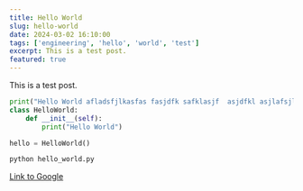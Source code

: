 ```yaml
---
title: Hello World
slug: hello-world
date: 2024-03-02 16:10:00
tags: ['engineering', 'hello', 'world', 'test']
excerpt: This is a test post.
featured: true
---
```


This is a test post.

```python title="hello_world.py"
print("Hello World afladsfjlkasfas fasjdfk safklasjf  asjdfkl asjlafsjladsf")
class HelloWorld:
    def __init__(self):
        print("Hello World")

hello = HelloWorld()
```

```bash title="Run the code"
python hello_world.py
```

[Link to Google](https://www.google.com)
